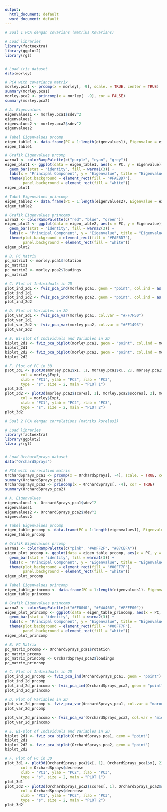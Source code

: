 ---
output:
  html_document: default
  word_document: default
---

```{r}
# Soal 1 PCA dengan covarians (matriks Kovarians)

# Load libraries
library(factoextra)
library(ggplot2)
library(rgl)


# Load iris dataset
data(morley)

# PCA with covariance matrix
morley.pca1 <- prcomp(x = morley[, -9], scale. = TRUE, center = TRUE)
summary(morley.pca1)
morley.pca2 <- princomp(x = morley[, -9], cor = FALSE)
summary(morley.pca2)

# A. Eigenvalues
eigenvalues1 <- morley.pca1$sdev^2
eigenvalues1
eigenvalues2 <- morley.pca2$sdev^2
eigenvalues2

# Tabel Eigenvalues prcomp
eigen_table1 <- data.frame(PC = 1:length(eigenvalues1), Eigenvalue = eigenvalues1)
eigen_table1

# Grafik Eigenvalues prcomp
warna1 <- colorRampPalette(c("purple", "cyan", "grey"))
eigen_plot1 <- ggplot(data = eigen_table1, aes(x = PC, y = Eigenvalue)) +
  geom_bar(stat = "identity", fill = warna1(3)) +
  labs(x = "Principal Component", y = "Eigenvalue", title = "Eigenvalues of prcomp") +
  theme(plot.background = element_rect(fill = "#FAEBD7"),
        panel.background = element_rect(fill = "white"))
eigen_plot1

# Tabel Eigenvalues princomp
eigen_table2 <- data.frame(PC = 1:length(eigenvalues2), Eigenvalue = eigenvalues2)
eigen_table2

# Grafik Eigenvalues princomp
warna2 <- colorRampPalette(c("red", "blue", "green"))
eigen_plot2 <- ggplot(data = eigen_table2, aes(x = PC, y = Eigenvalue)) +
  geom_bar(stat = "identity", fill = warna2(3)) +
  labs(x = "Principal Component", y = "Eigenvalue", title = "Eigenvalues of princomp") +
  theme(plot.background = element_rect(fill = "#FAEBD7"),
        panel.background = element_rect(fill = "white"))
eigen_plot2

# B. PC Matrix
pc_matrix1 <- morley.pca1$rotation
pc_matrix1
pc_matrix2 <- morley.pca2$loadings
pc_matrix2

# C. Plot of Individuals in 2D
plot_ind_2d1 <- fviz_pca_ind(morley.pca1, geom = "point", col.ind = as.factor(morley$Speed), palette = "jco")
plot_ind_2d1
plot_ind_2d2 <- fviz_pca_ind(morley.pca2, geom = "point", col.ind = as.factor(morley$Speed), palette = "jco")
plot_ind_2d2

# D. Plot of Variables in 2D
plot_var_2d1 <- fviz_pca_var(morley.pca1, col.var = "#FF7F50")
plot_var_2d1
plot_var_2d2 <- fviz_pca_var(morley.pca2, col.var = "#FF1493")
plot_var_2d2

# E. Bi-plot of Individuals and Variables in 2D
biplot_2d1 <- fviz_pca_biplot(morley.pca1, geom = "point", col.ind = morley$Speed, palette = "jco")
biplot_2d1
biplot_2d2 <- fviz_pca_biplot(morley.pca2, geom = "point", col.ind = morley$Speed, palette = "jco")
biplot_2d2

# F. Plot of PC in 3D
plot_3d1 <- plot3d(morley.pca1$x[, 1], morley.pca1$x[, 2], morley.pca1$x[, 3],
       col = morley$Expt,
       xlab = "PC1", ylab = "PC2", zlab = "PC3",
       type = "s", size = 2, main = "PLOT 1")
plot_3d1
plot_3d2 <- plot3d(morley.pca2$scores[, 1], morley.pca2$scores[, 2], morley.pca2$scores[, 3],
       col = morley$Expt,
       xlab = "PC1", ylab = "PC2", zlab = "PC3",
       type = "s", size = 2, main = "PLOT 2")
plot_3d2
```


```{r}
# Soal 2 PCA dengan correlations (matriks korelasi)

# Load libraries
library(factoextra)
library(ggplot2)
library(rgl)


# Load OrchardSprays dataset
data("OrchardSprays")

# PCA with correlation matrix
OrchardSprays_pca1 <- prcomp(x = OrchardSprays[, -4], scale. = TRUE, center = TRUE)
summary(OrchardSprays_pca1)
OrchardSprays_pca2 <- princomp(x = OrchardSprays[, -4], cor = TRUE)
summary(OrchardSprays_pca2)

# A. Eigenvalues
eigenvalues1 <- OrchardSprays_pca1$sdev^2
eigenvalues1
eigenvalues2 <- OrchardSprays_pca2$sdev^2
eigenvalues2

# Tabel Eigenvalues prcomp
eigen_table_prcomp <- data.frame(PC = 1:length(eigenvalues1), Eigenvalue = eigenvalues1)
eigen_table_prcomp

# Grafik Eigenvalues prcomp
warna1 <- colorRampPalette(c("pink", "#ADFF2F", "#87CEFA"))
eigen_plot_prcomp <- ggplot(data = eigen_table_prcomp, aes(x = PC, y = Eigenvalue)) +
  geom_bar(stat = "identity", fill = warna1(3)) +
  labs(x = "Principal Component", y = "Eigenvalue", title = "Eigenvalues of prcomp") +
  theme(plot.background = element_rect(fill = "#00FF7F"),
        panel.background = element_rect(fill = "white"))
eigen_plot_prcomp

# Tabel Eigenvalues princomp
eigen_table_princomp <- data.frame(PC = 1:length(eigenvalues1), Eigenvalue = eigenvalues1)
eigen_table_princomp

# Grafik Eigenvalues princomp
warna2 <- colorRampPalette(c("#FF0000", "#F4A460", "#FFFF00"))
eigen_plot_princomp <- ggplot(data = eigen_table_princomp, aes(x = PC, y = Eigenvalue)) +
  geom_bar(stat = "identity", fill = warna2(3)) +
  labs(x = "Principal Component", y = "Eigenvalue", title = "Eigenvalues of princomp") +
  theme(plot.background = element_rect(fill = "#00FF7F"),
        panel.background = element_rect(fill = "white"))
eigen_plot_princomp

# B. PC Matrix
pc_matrix_prcomp <- OrchardSprays_pca1$rotation
pc_matrix_prcomp
pc_matrix_princomp <- OrchardSprays_pca2$loadings
pc_matrix_princomp

# C. Plot of Individuals in 2D
plot_ind_2d_prcomp <- fviz_pca_ind(OrchardSprays_pca1, geom = "point")
plot_ind_2d_prcomp
plot_ind_2d_princomp <- fviz_pca_ind(OrchardSprays_pca2, geom = "point")
plot_ind_2d_princomp

# D. Plot of Variables in 2D
plot_var_2d_prcomp <- fviz_pca_var(OrchardSprays_pca1, col.var = "maroon")
plot_var_2d_prcomp

plot_var_2d_princomp <- fviz_pca_var(OrchardSprays_pca2, col.var = "midnightblue")
plot_var_2d_princomp

# E. Bi-plot of Individuals and Variables in 2D
biplot_2d1 <- fviz_pca_biplot(OrchardSprays_pca1, geom = "point")
biplot_2d1
biplot_2d2 <- fviz_pca_biplot(OrchardSprays_pca2, geom = "point")
biplot_2d2

# F. Plot of PC in 3D
plot_3d1 <- plot3d(OrchardSprays_pca1$x[, 1], OrchardSprays_pca1$x[, 2], OrchardSprays_pca1$x[, 3],
       col = OrchardSprays$decrease,
       xlab = "PC1", ylab = "PC2", zlab = "PC3",
       type = "s", size = 2, main = "PLOT 1")
plot_3d1
plot_3d2 <- plot3d(OrchardSprays_pca2$scores[, 1], OrchardSprays_pca2$scores[, 2], OrchardSprays_pca2$scores[, 3],
       col = OrchardSprays$decrease,
       xlab = "PC1", ylab = "PC2", zlab = "PC3",
       type = "s", size = 2, main = "PLOT 2")
plot_3d2
```



